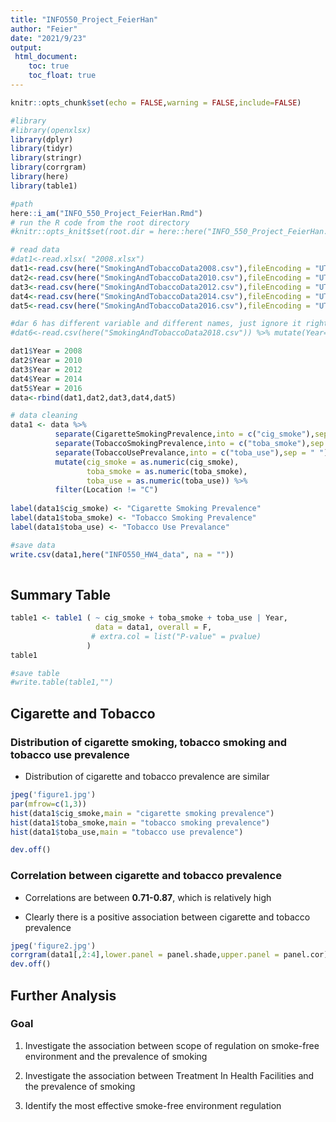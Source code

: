 ---
title: "INFO550_Project_FeierHan"
author: "Feier"
date: "2021/9/23"
output: 
 html_document:
    toc: true
    toc_float: true
---

```{r setup, include=FALSE}
knitr::opts_chunk$set(echo = FALSE,warning = FALSE,include=FALSE)
```

```{r, warning=FALSE}
#library
#library(openxlsx)
library(dplyr)
library(tidyr)
library(stringr)
library(corrgram)
library(here)
library(table1)

#path
here::i_am("INFO_550_Project_FeierHan.Rmd")
# run the R code from the root directory
#knitr::opts_knit$set(root.dir = here::here("INFO_550_Project_FeierHan.Rmd"))
```

```{r}
# read data
#dat1<-read.xlsx( "2008.xlsx")
dat1<-read.csv(here("SmokingAndTobaccoData2008.csv"),fileEncoding = "UTF-8") %>% mutate(Year=2008)
dat2<-read.csv(here("SmokingAndTobaccoData2010.csv"),fileEncoding = "UTF-8") %>% mutate(Year=2010)
dat3<-read.csv(here("SmokingAndTobaccoData2012.csv"),fileEncoding = "UTF-8") %>% mutate(Year=2012)
dat4<-read.csv(here("SmokingAndTobaccoData2014.csv"),fileEncoding = "UTF-8") %>% mutate(Year=2014)
dat5<-read.csv(here("SmokingAndTobaccoData2016.csv"),fileEncoding = "UTF-8") %>% mutate(Year=2016)

#dar 6 has different variable and different names, just ignore it right now
#dat6<-read.csv(here("SmokingAndTobaccoData2018.csv")) %>% mutate(Year=2018)

```

```{r}
dat1$Year = 2008
dat2$Year = 2010
dat3$Year = 2012
dat4$Year = 2014
dat5$Year = 2016
data<-rbind(dat1,dat2,dat3,dat4,dat5)

```

```{r}
# data cleaning
data1 <- data %>%
          separate(CigaretteSmokingPrevalence,into = c("cig_smoke"),sep = " ") %>%
          separate(TobaccoSmokingPrevalence,into = c("toba_smoke"),sep = " ") %>%
          separate(TobaccoUsePrevalance,into = c("toba_use"),sep = " ") %>%
          mutate(cig_smoke = as.numeric(cig_smoke),
                 toba_smoke = as.numeric(toba_smoke),
                 toba_use = as.numeric(toba_use)) %>%
          filter(Location != "C") 
          
label(data1$cig_smoke) <- "Cigarette Smoking Prevalence"
label(data1$toba_smoke) <- "Tobacco Smoking Prevalence"
label(data1$toba_use) <- "Tobacco Use Prevalance"

#save data
write.csv(data1,here("INFO550_HW4_data", na = ""))
       
```

## Summary Table

```{r}
table1 <- table1 ( ~ cig_smoke + toba_smoke + toba_use | Year, 
                   data = data1, overall = F,
                  # extra.col = list("P-value" = pvalue)
                 )
table1

#save table
#write.table(table1,"")
```


## Cigarette and Tobacco

### Distribution of cigarette smoking, tobacco smoking and tobacco use prevalence

-   Distribution of cigarette and tobacco prevalence are similar

```{r}
jpeg('figure1.jpg')
par(mfrow=c(1,3))
hist(data1$cig_smoke,main = "cigarette smoking prevalence")
hist(data1$toba_smoke,main = "tobacco smoking prevalence")
hist(data1$toba_use,main = "tobacco use prevalence")

dev.off()
```

### Correlation between cigarette and tobacco prevalence

-   Correlations are between **0.71-0.87**, which is relatively high

-   Clearly there is a positive association between cigarette and tobacco prevalence

```{r}
jpeg('figure2.jpg')
corrgram(data1[,2:4],lower.panel = panel.shade,upper.panel = panel.cor)
dev.off()
```

## Further Analysis

### Goal

1.  Investigate the association between scope of regulation on smoke-free environment and the prevalence of smoking

2.  Investigate the association between Treatment In Health Facilities and the prevalence of smoking

3.  Identify the most effective smoke-free environment regulation
